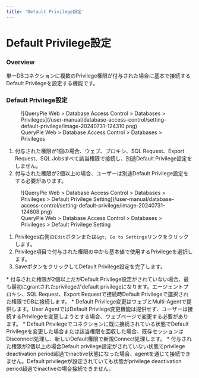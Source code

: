 ```yaml
---
title: 'Default Privilege設定'
---
```



# Default Privilege設定

### Overview

単一DBコネクションに複数のPrivilege権限が付与された場合に基本で接続するDefault Privilegeを設定する機能です。


### Default Privilege設定

<figure data-layout="center" data-align="center">
![QueryPie Web &gt; Database Access Control &gt; Databases &gt; Privileges](/user-manual/database-access-control/setting-default-privilege/image-20240731-124310.png)
<figcaption>
QueryPie Web &gt; Database Access Control &gt; Databases &gt; Privileges
</figcaption>
</figure>

1. 付与された権限が1個の場合、ウェブ、プロキシ、SQL Request、Export Request、SQL Jobsすべて該当権限で接続し、別途Default Privilege設定をしません。
2. 付与された権限が2個以上の場合、ユーザーは別途Default Privilege設定をする必要があります。

<figure data-layout="center" data-align="center">
![QueryPie Web &gt; Database Access Control &gt; Databases &gt; Privileges &gt; Default Privilege Setting](/user-manual/database-access-control/setting-default-privilege/image-20240731-124808.png)
<figcaption>
QueryPie Web &gt; Database Access Control &gt; Databases &gt; Privileges &gt; Default Privilege Setting
</figcaption>
</figure>

1. Privileges右側の`Edit`ボタンまたは`&gt; Go to Settings`リンクをクリックします。
2. Privilege項目で付与された権限の中から基本値で使用するPrivilegeを選択します。
3. SaveボタンをクリックしてDefault Privilege設定を完了します。


<Callout type="important">
* 付与された権限が2個以上だがDefault Privilege設定がされていない場合、最も最初にgrantされたprivilegeがdefault privilegeになります。エージェントプロキシ、SQL Request、Export Requestで接続時Default Privilegeで選択された権限でDBに接続します。
* Default Privilege変更はウェブとMulti-Agentで提供します。User AgentではDefault Privilege変更機能は提供せず、ユーザーは接続するPrivilegeを変更しようとする場合、ウェブページで変更する必要があります。
* Default Privilegeでコネクションに既に接続されている状態でDefault Privilegeを変更した場合または該当権限を回収した場合、既存セッションはDisconnect処理し、新しいDefault権限で新規Connect処理します。
*  付与された権限が2個以上の場合Default privilege設定がされていない状態でprivilege deactivation period超過でinactive状態になった場合、agentを通じて接続できません。Default privilegeが設定されていても状態がprivilege deactivation period超過でinactiveの場合接続できません。
</Callout>
